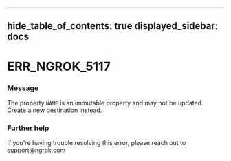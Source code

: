 

---
hide_table_of_contents: true
displayed_sidebar: docs
---


# ERR_NGROK_5117

### Message
The property `NAME` is an immutable property and may not be updated. Create a new destination instead.

<ErrorDetails />



### Further help
If you're having trouble resolving this error, please reach out to [support@ngrok.com](mailto:support@ngrok.com?subject=Help%20with%20ERR_NGROK_5117)

